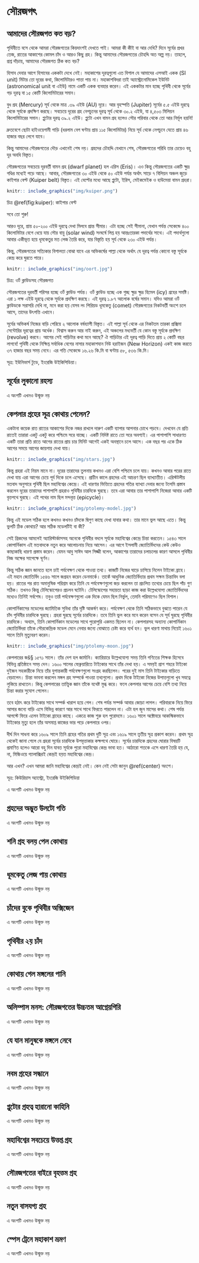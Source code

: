 # সৌরজগৎ {#solar-sytem}

## আমাদের সৌরজগত কত বড়?

পৃথিবীতে বসে থেকে আমরা সৌরজগতের কিয়দাংশই দেখতে পাই। আমরা কী কীই বা আর দেখি? দিনে সূর্যের প্রখর তেজ, রাতের আকাশের কোমল চাঁদ ও আরও কিছু গ্রহ। কিন্তু আমাদের সৌরজগতের চৌহদ্দি অত অল্প নয়। তাহলে, প্রশ্ন দাঁড়ায়, আমাদের সৌরজগত ঠিক কত বড়?

হিসাব দেবার আগে হিসাবের এককটা দেখে নেই। মহাকাশের দূরত্বগুলো এত বিশাল যে আমাদের এসআই একক (SI unit) মিটার তো দূরের কথা, কিলোমিটারও পাত্তা পায় না। মহাকাশবিদরা তাই অ্যাস্ট্রোনোমিকেল ইউনিট (astronomical unit বা এইউ) নামে একটি একক ব্যবহার করেন। এই এককটার মান হচ্ছে পৃথিবী থেকে সূর্যের গড় দূরত্ব বা ১৫ কোটি কিলোমিটারের সমান।

বুধ গ্রহ (Mercury) সূর্য থেকে মাত্র .৩৯ এইউ (AU) দূরে। আর বৃহস্পতি (Jupiter) সূর্যের ৫.৫ এইউ দূরত্বে থেকে সূর্যকে প্রদক্ষিণ করছে। সবচেয়ে দূরের গ্রহ নেপচুনের দূরত্ব সূর্য থেকে ৩০.২ এইউ, যা ৪,৫০৩ মিলিয়ন কিলোমিটারের সমান। প্লুটোর দূরত্ব ৩৯.২ এইউ। প্লুটো এখন বামন গ্রহ হলেও সৌর পরিবার থেকে তো আর নির্মূল হয়নি!

দ্রুতবেগে ছোটা হাইওয়েগামী গাড়ি (ধরলাম বেগ ঘণ্টায় প্রায় ১১৫ কিলোমিটার) নিয়ে সূর্য থেকে নেপচুনে যেতে প্রায় ৪৬ হাজার বছর লেগে যাবে।

কিন্তু আমাদের সৌরজগতের দৌড় এখানেই শেষ নয়। গ্রহদের চৌহদ্দি যেখানে শেষ, সৌরজগতের পরিধি তার চেয়েও বহু দূর অবধি বিস্তৃত। 

সৌরজগতের সবচেয়ে দূরবর্তী বামন গ্রহ (dwarf planet) হল এরিস (Eris)। এও কিন্তু সৌরজগতের একটি ক্ষুদ্র গণ্ডির মধ্যেই পড়ে আছে। আবার, সৌরজগতের ৩০ এইউ থেকে ৫০ এইউ পর্যন্ত অর্থাৎ সাড়ে ৭ বিলিয়ন অঞ্চল জুড়ে কাইপার বেল্ট (Kuiper belt) বিস্তৃত। এই বেল্টের মধ্যে আছে প্লুটো, ইরিস, মেইকমেইক ও হাউমেয়া বামন গ্রহরা। 
 
```{r kuiper, echo=FALSE, fig.cap = "Kuiper Belt", fig.align = 'center', out.width = '80%'}
knitr:: include_graphics("img/kuiper.png")
```

চিত্র \@ref(fig:kuiper): কাইপার বেল্ট

সবে তো শুরু!

আরও দূরে, প্রায় ৫০-২০০ এইউ দূরত্বে দেখা মিলবে প্রান্ত সীমার। এটা হচ্ছে সেই সীমানা, যেখান পর্যন্ত সেকেন্ডে ৪০০ কিলোমিটার বেগে ধেয়ে যায় সৌর বায়ু (solar wind) সংঘর্ষে লিপ্ত হয় আন্তঃতারকা পদার্থের সাথে। এই পদার্থগুলো আবার একীভূত হয়ে ধূমকেতুর মত লেজ তৈরি করে, যার বিস্তৃতি হয় সূর্য থেকে ২৩০ এইউ পর্যন্ত।

কিন্তু, সৌরজগতের সত্যিকার বিশালতা বোঝা যাবে এর অভিকর্ষের পাল্লা থেকে অর্থাৎ যে দূরত্ব পর্যন্ত কোনো বস্তু সূর্যকে কেন্দ্র করে ঘুরতে পারে।

```{r oort, echo=FALSE, fig.cap = "Oort Cloud", fig.align = 'center', out.width = '80%'}
knitr:: include_graphics("img/oort.jpg")
```

চিত্র: ওর্ট ক্লাউডসহ সৌরজগত

সৌরজগতের দূরবর্তী পরিসর হচ্ছে ওর্ট ক্লাউড পর্যন্ত। ওর্ট ক্লাউড হচ্ছে এক গুচ্ছ ক্ষুদ্র ক্ষুদ্র হিমেল (icy) গ্রহের সমষ্টি। এরা ১ লক্ষ এইউ দূরত্বে থেকে সূর্যকে প্রদক্ষিণ করছে। এই দূরত্ব ১.৮৭ আলোক বর্ষের সমান। যদিও আমরা ওর্ট ক্লাউডকে সরাসরি দেখি না, মনে করা হয় যেসব লং পিরিয়ড ধূমকেতু (comet) সৌরজগতের নিকটবর্তী অংশে চলে আসে, তাদের উৎপত্তি এখানে।

সূর্যের অভিকর্ষ নিজের বাড়ি পেরিয়ে ২ আলোক বর্ষব্যাপী বিস্তৃত। এই পাল্লা সূর্য থেকে এর নিকটতম তারকা প্রক্সিমা সেন্টোরির দূরত্বের প্রায় অর্ধেক। বিশ্বাস করুন আর নাই করুন, এই অঞ্চলের মধ্যবর্তী যে কোন বস্তু সূর্যকে প্রদক্ষিণ (revolve) করবে।
আগের সেই গাড়িটার কথা মনে আছে? ঐ গাড়িটার এই দূরত্ব পাড়ি দিতে প্রায় ২ কোটি বছর লাগবে! পৃথিবী থেকে  নিক্ষিপ্ত সর্বাধিক বেগের নাসার মহাকাশযান নিউ হরাইজন (New Horizon) একই কাজ করতে ৩৭ হাজার বছর সময় নেবে। এর গতি সেকেন্ডে ১৬.২৬ কি.মি বা ঘণ্টায় ৫৮, ৫৩৬ কি.মি। 

সূত্র: ইউনিভার্স টুডে, ইংরেজি উইকিপিডিয়া। 

## সূর্যের লুকানো রহস্য

এ অংশটি এখনও উন্মুক্ত নয়

## কেপলার গ্রহের সূত্র কোথায় পেলেন? 

একটানা কয়েক রাত রাতের আকাশের দিকে নজর রাখলে দারুণ একটি ব্যাপার আপনার চোখে পড়বে। দেখবেন যে প্রতি রাতেই তারারা একটু একটু করে পশ্চিমে সরে যাচ্ছে। একটি নিদিষ্ট রাতে তো সরে অবশ্যই। এর পাশাপাশি সাধারণত একটি তারা প্রতি রাতে আগের রাতের প্রায় চার মিনিট আগেই একই অবস্থানে চলে আসে। এক বছর পর একে ঠিক আগের সময়ে আগের জায়গায় দেখা যায়।  

```{r stars, echo=FALSE, fig.cap = "Stars", fig.align = 'center', out.width = '80%'}
knitr:: include_graphics("img/stars.jpg")
```

কিন্তু গ্রহরা এই নিয়ম মানে না। দূরের তারাদের তুলনায় কখনও এরা বেশি পশ্চিমে চলে যায়। কখনও আবার পরের রাতে দেখা যায় এরা আগের চেয়ে পূর্ব দিকে চলে এসেছে। প্রাচীন কালে গ্রহদের এই আচরণ ছিল ব্যাখ্যাতীত। এরিস্টটলীয় মতবাদ অনুসারে পৃথিবী ছিল মহাবিশ্বের কেন্দ্রে। এই ধারণার ভিত্তিতে গ্রহদের গতির ব্যাখ্যা দেবার জন্যে টলেমি প্রস্তাব করলেন দূরের তারাদের পাশাপাশি গ্রহরাও পৃথিবীর চারদিকে ঘুরছে। তবে এরা আবার তার পাশাপাশি নিজেরা আবার একটি বৃত্তপথে ঘুরছে। এই পথের নাম ছিল মন্দবৃত্ত (epicycle)। 

```{r ptolemy-model, echo=FALSE, fig.cap = "Ptolemy's Mdoel", fig.align = 'center', out.width = '80%'}
knitr:: include_graphics("img/ptolemy-model.jpg")
```

কিন্তু এই মডেল সঠিক হলে কখনও কখনও চাঁদকে দ্বিগুণ কাছে দেখা যাবার কথা। তার মানে ভুল আছে এতে। কিন্তু ভুলটি ঠিক কোথায়? আর সঠিক মডেলটিই বা কী? 

সেই গ্রিকদের আমলেই অ্যারিস্টার্কাসসহ অনেকে পৃথিবীর বদলে সূর্যকে মহাবিশ্বের কেন্দ্রে চিন্তা করতেন। ১৫৪৩ সালে কোপার্নিকাস এই মতবাদকে নতুন করে আলোচনায় নিয়ে আসেন। এর আগে ইসলামী জ্যোতির্বিদদের কেউ কেউও কাছাকাছি ধারণা প্রস্তাব করেন। যেমন আবু সাঈদ আল সিজ্জী বলেন, আকাশের তারাদের চলাচলের কারণ আসলে পৃথিবীর নিজ অক্ষের সাপেক্ষে ঘূর্ণন। 

কিন্তু সঠিক জ্ঞান জানতে হলে চাই পর্যবেক্ষণ থেকে পাওয়া তথ্য। কাজটি নিজের ঘাড়ে চাপিয়ে নিলেন টাইকো ব্রাহে। এই মহান জ্যোতির্বিদ ১৫৪৬ সালে জগ্রহন করেন ডেনমার্কে। তাকেঁ আধুনিক জ্যোতির্বিদ্যার প্রথম সক্ষম চিন্তাবিদ বলা হয়। রাতের পর রাত অমানুষিক পরিশ্রম করে তিনি যে পর্যবেক্ষণগুলো জড় করলেন তা প্রচলিত তথ্যের চেয়ে ছিল পাঁচ গুণ সঠিক। তখনও কিন্তু টেলিস্কোপেরও প্রচলন ঘটেনি। টেলিস্কোপের সহায়তা ছাড়া কাজ করা উল্লেখযোগ্য জ্যোতির্বিদদের মধ্যেও তিনিই সর্বশেষ। তবুও তারঁ পর্যবেক্ষণগুলো এক দিকে যেমন ছিল নির্ভুল, তেমনি পরিমাণেও ছিল বিশাল। 

কোপার্নিকাসের মডেলের জ্যামিতিক সুবিধা তাঁর দৃষ্টি আকর্ষণ করে। পর্যবেক্ষণ থেকে তিনি সঠিকভাবে বুঝতে পারেন যে চাঁদ পৃথিবীর চারদিকে ঘুরছে। গ্রহরা ঘুরছে সূর্যের চারদিকে। তবে তিনি ভুল করে মনে করেন বসেন যে সূর্য ঘুরছে পৃথিবীর চারদিকে। অথ্যাৎ, তিনি কোপার্নিকান মডেলের সাথে পুরোপুরি একমত ছিলেন না। কেপলারসহ অন্যান্য কোপার্নিকান জ্যোতির্বিদরা তাঁকে সৌরকেন্দ্রিক মডেল মেনে নেবার জন্যে বোঝাতে চেষ্টা করে ব্যর্থ হন। ভুল ধারণা মাথায় নিয়েই ১৬০১ সালে তিনি মৃত্যুবরণ করেন। 

```{r ptolemy-moon, echo=FALSE, fig.cap = "Outcome of Ptolemy's Mdoel", fig.align = 'center', out.width = '80%'}
knitr:: include_graphics("img/ptolemy-moon.jpg")
```
 
কেপলারের জš§ ১৫৭১ সালে। তাঁর দেশ হল জার্মানি। ক্যারিয়ারে উল্লেখযোগ্য সময় তিনি গণিতের শিক্ষক হিসেবে বিভিন্ন প্রতিষ্ঠানে সময় দেন। ১৬০০ সালের ফেব্রুয়ারিতে টাইকোর সাথে তাঁর দেখা হয়। এ সময়ই প্রাগ শহরে টাইকো দুইজন সহকারীকে নিয়ে তাঁর যুগান্তকারী পর্যবেক্ষণগুলো সংগ্রহ করছিলেন। পরের দুই মাস তিনি টাইকোর বাড়িতে বেড়ালেন। চিন্তা ভাবনা করলেন মঙ্গল গ্রহ সম্পর্কে পাওয়া তথ্যগুলো। প্রথম দিকে টাইকো নিজের উপাত্তগুলো খুব সযত্নে লুকিয়ে রাখতেন। কিন্তু কেপলারের তাত্ত্বিক জ্ঞান তাঁকে যথেষ্ট মুগ্ধ করে। ফলে কেপলার আগের চেয়ে বেশি তথ্য নিয়ে চিন্তা করার সুযোগ পেলেন। 

তবে হঠাৎ করে টাইকোর সাথে সম্পর্ক খারাপ হয়ে গেল। শেষ পর্যন্ত সম্পর্ক আবার জোড়া লাগল। পরিবারকে নিয়ে ফিরে আসার জন্যে বাড়ি এসে বিভিন্ন কারণে আর সাথে সাথে ফিরতে পারলেন না। এটা হল জুন মাসের কথা। শেষ পর্যন্ত আগস্টে ফিরে এলেন টাইকো ব্রাহের কাছে। একত্রে কাজ শুরু হল পুরোদমে। ১৬০১ সালে অক্টোবরে আকস্মিকভাবে টাইকোর মৃত্যু হলে তাঁর অসমাপ্ত কাজের ভার পড়ে কেপলারে ওপর। 

দীর্ঘ দিন সাধনা করে ১৬০৯ সালে তিনি গ্রহের গতির প্রথম দুটি সূত্র এবং ১৬১৯ সালে তৃতীয় সূত্র প্রকাশ করেন। প্রথম সূত্র থেকেই জানা গেলে যে গ্রহরা সূর্যের চারদিকে উপবৃত্তাকার কক্ষপথে ঘোরে। সূর্যের চারদিকে গ্রহদের ঘোরার বিষয়টি প্রমাণিত হলেও আরো বহু দিন যাবত সূর্যকে পুরো মহাবিশ্বের কেন্দ্র ভাবা হত। আঠারো শতকে এসে ধারণা তৈরি হয় যে, না, মিল্কিওয়ে গ্যালাক্সিরই কেন্দ্রই হয়ত মহাবিশ্বের কেন্দ্র। 

আর এখন? এখন আমরা জানি মহাবিশ্বের কেন্দ্রই নেই। কেন নেই সেটা জানুন \@ref(center) অংশে। 

সূত্র: কিউরিয়াস অ্যাস্ট্রো, ইংরেজি উইকিপিডিয়া


এ অংশটি এখনও উন্মুক্ত নয়

## গ্রহদের অদ্ভুত উলটো গতি

এ অংশটি এখনও উন্মুক্ত নয়

## শনি গ্রহ বলয় পেল কোথায়

এ অংশটি এখনও উন্মুক্ত নয়

## ধূমকেতু লেজ পায় কোথায়

এ অংশটি এখনও উন্মুক্ত নয়

## চাঁদের বুকে পৃথিবীর অক্সিজেন

এ অংশটি এখনও উন্মুক্ত নয়

## পৃথিবীর ২য় চাঁদ

এ অংশটি এখনও উন্মুক্ত নয়

## কোথায় গেল মঙ্গলের পানি

এ অংশটি এখনও উন্মুক্ত নয়

## অলিম্পাস মনস: সৌরজগতের উচ্চতম আগ্নেয়গিরি

এ অংশটি এখনও উন্মুক্ত নয়

## যে যান মানুষকে মঙ্গলে নেবে

এ অংশটি এখনও উন্মুক্ত নয়

## নবম গ্রহের সন্ধানে

এ অংশটি এখনও উন্মুক্ত নয়

## প্লুটোর গ্রহত্ব হারানো কাহিনি

এ অংশটি এখনও উন্মুক্ত নয়

## মহাবিশ্বের সবচেয়ে উত্তপ্ত গ্রহ

এ অংশটি এখনও উন্মুক্ত নয়

## সৌরজগতের বাইরে বৃহত্তম গ্রহ

এ অংশটি এখনও উন্মুক্ত নয়

## নতুন বাসযগ্য গ্রহ

এ অংশটি এখনও উন্মুক্ত নয়

## স্পেস ট্রেনে মহাকাশ ভ্রমণ  

এ অংশটি এখনও উন্মুক্ত নয়
